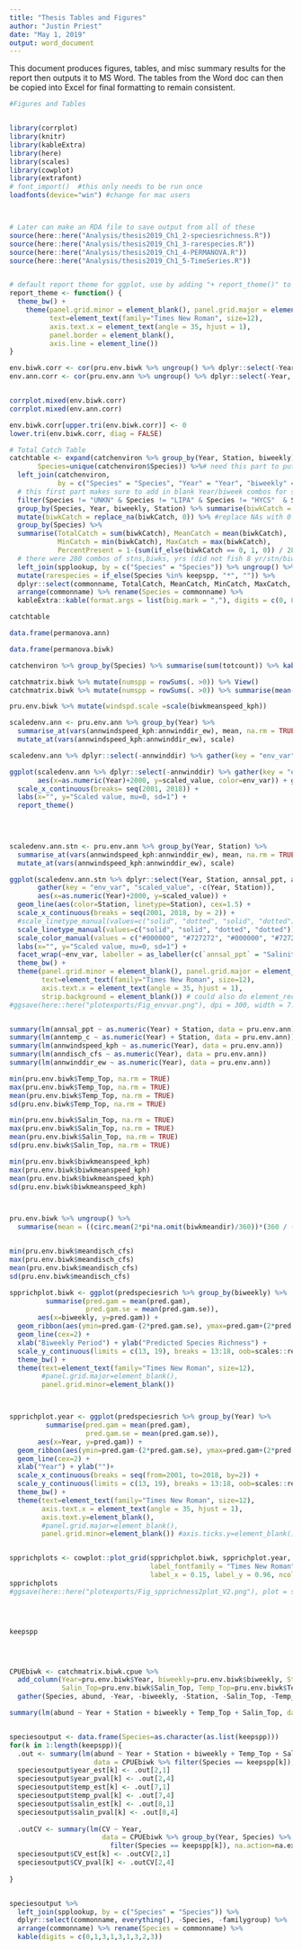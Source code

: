 ```yaml
---
title: "Thesis Tables and Figures"
author: "Justin Priest"
date: "May 1, 2019"
output: word_document
---
```

This document produces figures, tables, and misc summary results for the report then outputs it to MS Word. 
The tables from the Word doc can then be copied into Excel for final formatting to remain consistent. 


```r
#Figures and Tables


library(corrplot)
library(knitr)
library(kableExtra)
library(here)
library(scales)
library(cowplot)
library(extrafont)
# font_import()  #this only needs to be run once
loadfonts(device="win") #change for mac users



# Later can make an RDA file to save output from all of these
source(here::here("Analysis/thesis2019_Ch1_2-speciesrichness.R"))
source(here::here("Analysis/thesis2019_Ch1_3-rarespecies.R"))
source(here::here("Analysis/thesis2019_Ch1_4-PERMANOVA.R"))
source(here::here("Analysis/thesis2019_Ch1_5-TimeSeries.R"))


# default report theme for ggplot, use by adding "+ report_theme()" to ggplot call
report_theme <- function() {
  theme_bw() + 
    theme(panel.grid.minor = element_blank(), panel.grid.major = element_blank(), 
          text=element_text(family="Times New Roman", size=12), 
          axis.text.x = element_text(angle = 35, hjust = 1),  
          panel.border = element_blank(), 
          axis.line = element_line())
}


```


``` r
env.biwk.corr <- cor(pru.env.biwk %>% ungroup() %>% dplyr::select(-Year, -biweekly, -Station), use = "complete.obs")
env.ann.corr <- cor(pru.env.ann %>% ungroup() %>% dplyr::select(-Year,  -Station), use = "complete.obs")


corrplot.mixed(env.biwk.corr)
corrplot.mixed(env.ann.corr)

env.biwk.corr[upper.tri(env.biwk.corr)] <- 0
lower.tri(env.biwk.corr, diag = FALSE)
```



```r
# Total Catch Table
catchtable <- expand(catchenviron %>% group_by(Year, Station, biweekly),
       Species=unique(catchenviron$Species)) %>%# need this part to put in blank yr/stn/species catches
  left_join(catchenviron, 
            by = c("Species" = "Species", "Year" = "Year", "biweekly" = "biweekly", "Station" = "Station")) %>% 
  # this first part makes sure to add in blank Year/biweek combos for species which are not frequently caught
  filter(Species != "UNKN" & Species != "LIPA" & Species != "HYCS"  & Species != "ELPT") %>%
  group_by(Species, Year, biweekly, Station) %>% summarise(biwkCatch = sum(totcount)) %>% 
  mutate(biwkCatch = replace_na(biwkCatch, 0)) %>% #replace NAs with 0
  group_by(Species) %>% 
  summarise(TotalCatch = sum(biwkCatch), MeanCatch = mean(biwkCatch), 
            MinCatch = min(biwkCatch), MaxCatch = max(biwkCatch),
            PercentPresent = 1-(sum(if_else(biwkCatch == 0, 1, 0)) / 280)) %>% 
  # there were 280 combos of stns,biwks, yrs (did not fish 8 yr/stn/biwks)
  left_join(spplookup, by = c("Species" = "Species")) %>% ungroup() %>% 
  mutate(rarespecies = if_else(Species %in% keepspp, "*", "")) %>%
  dplyr::select(commonname, TotalCatch, MeanCatch, MinCatch, MaxCatch, PercentPresent, rarespecies) %>%
  arrange(commonname) %>% rename(Species = commonname) %>% 
  kableExtra::kable(format.args = list(big.mark = ","), digits = c(0, 0, 0, 0, 1, 3,0))

catchtable 

```


```r


data.frame(permanova.ann)

data.frame(permanova.biwk)

```





```r

catchenviron %>% group_by(Species) %>% summarise(sum(totcount)) %>% kable()

catchmatrix.biwk %>% mutate(numspp = rowSums(. >0)) %>% View()
catchmatrix.biwk %>% mutate(numspp = rowSums(. >0)) %>% summarise(mean(numspp))

pru.env.biwk %>% mutate(windspd.scale =scale(biwkmeanspeed_kph))

scaledenv.ann <- pru.env.ann %>% group_by(Year) %>% 
  summarise_at(vars(annwindspeed_kph:annwinddir_ew), mean, na.rm = TRUE) %>% #annual means, all stns included
  mutate_at(vars(annwindspeed_kph:annwinddir_ew), scale)

scaledenv.ann %>% dplyr::select(-annwinddir) %>% gather(key = "env_var", "scaled_value", -Year)

ggplot(scaledenv.ann %>% dplyr::select(-annwinddir) %>% gather(key = "env_var", "scaled_value", -Year), 
       aes(x=as.numeric(Year)+2000, y=scaled_value, color=env_var)) + geom_line(cex=1.5) +
  scale_x_continuous(breaks= seq(2001, 2018)) +
  labs(x="", y="Scaled value, mu=0, sd=1") + 
  report_theme()
  


  
scaledenv.ann.stn <- pru.env.ann %>% group_by(Year, Station) %>% 
  summarise_at(vars(annwindspeed_kph:annwinddir_ew), mean, na.rm = TRUE) %>% #annual means, all stns included
  mutate_at(vars(annwindspeed_kph:annwinddir_ew), scale)

ggplot(scaledenv.ann.stn %>% dplyr::select(Year, Station, annsal_ppt, anntemp_c) %>% 
       gather(key = "env_var", "scaled_value", -c(Year, Station)), 
       aes(x=as.numeric(Year)+2000, y=scaled_value)) + 
  geom_line(aes(color=Station, linetype=Station), cex=1.5) +
  scale_x_continuous(breaks = seq(2001, 2018, by = 2)) +
  #scale_linetype_manual(values=c("solid", "dotted", "solid", "dotted")) +
  scale_linetype_manual(values=c("solid", "solid", "dotted", "dotted")) +
  scale_color_manual(values = c("#000000", "#727272", "#000000", "#727272")) + 
  labs(x="", y="Scaled value, mu=0, sd=1") +
  facet_wrap(~env_var, labeller = as_labeller(c(`annsal_ppt` = "Salinity", `anntemp_c` = "Water Temperature"))) +
  theme_bw() + 
  theme(panel.grid.minor = element_blank(), panel.grid.major = element_blank(), 
        text=element_text(family="Times New Roman", size=12), 
        axis.text.x = element_text(angle = 35, hjust = 1),
        strip.background = element_blank()) # could also do element_rect(fill="white")
#ggsave(here::here("plotexports/Fig_envvar.png"), dpi = 300, width = 7.5, height = 5)


summary(lm(annsal_ppt ~ as.numeric(Year) + Station, data = pru.env.ann))
summary(lm(anntemp_c ~ as.numeric(Year) + Station, data = pru.env.ann))
summary(lm(annwindspeed_kph ~ as.numeric(Year), data = pru.env.ann))
summary(lm(anndisch_cfs ~ as.numeric(Year), data = pru.env.ann))
summary(lm(annwinddir_ew ~ as.numeric(Year), data = pru.env.ann))


```


```r




min(pru.env.biwk$Temp_Top, na.rm = TRUE)
max(pru.env.biwk$Temp_Top, na.rm = TRUE)
mean(pru.env.biwk$Temp_Top, na.rm = TRUE)
sd(pru.env.biwk$Temp_Top, na.rm = TRUE)

min(pru.env.biwk$Salin_Top, na.rm = TRUE)
max(pru.env.biwk$Salin_Top, na.rm = TRUE)
mean(pru.env.biwk$Salin_Top, na.rm = TRUE)
sd(pru.env.biwk$Salin_Top, na.rm = TRUE)

min(pru.env.biwk$biwkmeanspeed_kph)
max(pru.env.biwk$biwkmeanspeed_kph)
mean(pru.env.biwk$biwkmeanspeed_kph)
sd(pru.env.biwk$biwkmeanspeed_kph)



pru.env.biwk %>% ungroup() %>%
  summarise(mean = ((circ.mean(2*pi*na.omit(biwkmeandir)/360))*(360 / (2*pi))) %%360)


min(pru.env.biwk$meandisch_cfs)
max(pru.env.biwk$meandisch_cfs)
mean(pru.env.biwk$meandisch_cfs)
sd(pru.env.biwk$meandisch_cfs)


```




```r
spprichplot.biwk <- ggplot(predspeciesrich %>% group_by(biweekly) %>% 
         summarise(pred.gam = mean(pred.gam),
                   pred.gam.se = mean(pred.gam.se)), 
       aes(x=biweekly, y=pred.gam)) +
  geom_ribbon(aes(ymin=pred.gam-(2*pred.gam.se), ymax=pred.gam+(2*pred.gam.se)), alpha = 0.3) +
  geom_line(cex=2) +
  xlab("Biweekly Period") + ylab("Predicted Species Richness") +
  scale_y_continuous(limits = c(13, 19), breaks = 13:18, oob=scales::rescale_none) +
  theme_bw() +
  theme(text=element_text(family="Times New Roman", size=12),
        #panel.grid.major=element_blank(),
        panel.grid.minor=element_blank())



spprichplot.year <- ggplot(predspeciesrich %>% group_by(Year) %>% 
         summarise(pred.gam = mean(pred.gam),
                   pred.gam.se = mean(pred.gam.se)), 
       aes(x=Year, y=pred.gam)) +
  geom_ribbon(aes(ymin=pred.gam-(2*pred.gam.se), ymax=pred.gam+(2*pred.gam.se)), alpha = 0.3) +
  geom_line(cex=2) + 
  xlab("Year") + ylab("")+ 
  scale_x_continuous(breaks = seq(from=2001, to=2018, by=2)) +
  scale_y_continuous(limits = c(13, 19), breaks = 13:18, oob=scales::rescale_none) +
  theme_bw() +
  theme(text=element_text(family="Times New Roman", size=12), 
        axis.text.x = element_text(angle = 35, hjust = 1), 
        axis.text.y=element_blank(),
        #panel.grid.major=element_blank(),
        panel.grid.minor=element_blank()) #axis.ticks.y=element_blank()


spprichplots <- cowplot::plot_grid(spprichplot.biwk, spprichplot.year, labels = c("A", "B"), 
                                   label_fontfamily = "Times New Roman",
                                   label_x = 0.15, label_y = 0.96, ncol =2, align = 'h')
spprichplots
#ggsave(here::here("plotexports/Fig_spprichness2plot_V2.png"), plot = spprichplots,  width = 6, height = 4, units = "in")





```


```r

keepspp




CPUEbiwk <- catchmatrix.biwk.cpue %>% 
  add_column(Year=pru.env.biwk$Year, biweekly=pru.env.biwk$biweekly, Station=pru.env.biwk$Station, 
             Salin_Top=pru.env.biwk$Salin_Top, Temp_Top=pru.env.biwk$Temp_Top, .before="ARCD") %>%
  gather(Species, abund, -Year, -biweekly, -Station, -Salin_Top, -Temp_Top)

summary(lm(abund ~ Year + Station + biweekly + Temp_Top + Salin_Top, data = CPUEbiwk %>% filter(Species == "ARCD"), na.action=na.exclude))$coef


speciesoutput <- data.frame(Species=as.character(as.list(keepspp)))
for(k in 1:length(keepspp)){
  .out <- summary(lm(abund ~ Year + Station + biweekly + Temp_Top + Salin_Top, 
                     data = CPUEbiwk %>% filter(Species == keepspp[k]), na.action=na.exclude))$coef
  speciesoutput$year_est[k] <- .out[2,1]
  speciesoutput$year_pval[k] <- .out[2,4]
  speciesoutput$temp_est[k] <- .out[7,1]
  speciesoutput$temp_pval[k] <- .out[7,4]
  speciesoutput$salin_est[k] <- .out[8,1]
  speciesoutput$salin_pval[k] <- .out[8,4]
  
  .outCV <- summary(lm(CV ~ Year, 
                       data = CPUEbiwk %>% group_by(Year, Species) %>% summarise(CV = sd(abund)/mean(abund)) %>% 
                         filter(Species == keepspp[k]), na.action=na.exclude))$coef
  speciesoutput$CV_est[k] <- .outCV[2,1]
  speciesoutput$CV_pval[k] <- .outCV[2,4]
  
}


speciesoutput %>% 
  left_join(spplookup, by = c("Species" = "Species")) %>% 
  dplyr::select(commonname, everything(), -Species, -familygroup) %>%
  arrange(commonname) %>% rename(Species = commonname) %>% 
  kable(digits = c(0,1,3,1,3,1,3,2,3))

```

